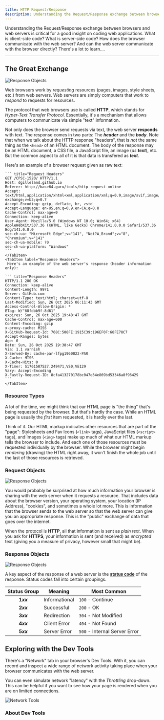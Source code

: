 ```yaml
---
title: HTTP Request/Response
description: Understanding the Request/Response exchange between browsers and web servers is critical for a good insight on coding web applications. What is client-side code? What is server-side code? How does the browser communicate with the web server? And can the web server communicate with the browser directly? There's a lot to learn&hellip;.
---
```



Understanding the Request/Response exchange between browsers and web servers is critical for a good insight on coding web applications. What is client-side code? What is server-side code? How does the browser communicate with the web server? And can the web server communicate with the browser directly? There's a lot to learn&hellip;.

----

## The Great Exchange



<Image src={loading} alt="Response Objects" class="float-start mr-3 w-40" />

Web browsers work by *requesting* resources (pages, images, style sheets, etc.) from web servers. Web servers are simply computers that work to *respond* to requests for resources.

The protocol that web browsers use is called **HTTP**, which stands for *Hyper-Text Transfer Protocol*. Essentially, it's a mechanism that allows computers to communicate via simple "text" information.

Not only does the browser send requests via text, the web server **responds** with text. The response comes in two parts: The ***header*** and the ***body***. Note that when we talk about the HTTP response "headers", that is *not* the same thing as the `<head>` of an HTML document. The body of the response may be an HTML document, a CSS file, a JavaScript file, an image (*as **text***), etc. But the common aspect to all of it is that data is transfered as ***text***.

<Tabs>
    <TabItem label="Request Headers">
     Here's an example of a browser request given as raw text:

    ``` title="Request Headers"
    GET /CPSC-1520/ HTTP/1.1
    Host: dgilleland.github.io
    Referer: http://base64.guru/tools/http-request-online
    Accept: text/html,application/xhtml+xml,application/xml;q=0.9,image/avif,image/webp,image/apng,*/*;q=0.8,application/signed-exchange;v=b3;q=0.7
    Accept-Encoding: gzip, deflate, br, zstd
    Accept-Language: en-US,en;q=0.9,en-CA;q=0.8
    Cache-Control: max-age=0
    Connection: keep-alive
    User-Agent: Mozilla/5.0 (Windows NT 10.0; Win64; x64) AppleWebKit/537.36 (KHTML, like Gecko) Chrome/141.0.0.0 Safari/537.36 Edg/141.0.0.0
    sec-ch-ua: "Microsoft Edge";v="141", "Not?A_Brand";v="8", "Chromium";v="141"
    sec-ch-ua-mobile: ?0
    sec-ch-ua-platform: "Windows"
    ```
    </TabItem>
    <TabItem label="Response Headers">
     Here's an example of the web server's response (header information only):

    ``` title="Response Headers"
    HTTP/1.1 200 OK
    Connection: keep-alive
    Content-Length: 9971
    Server: GitHub.com
    Content-Type: text/html; charset=utf-8
    Last-Modified: Sun, 26 Oct 2025 06:11:43 GMT
    Access-Control-Allow-Origin: *
    ETag: W/"68fdbb9f-8d61"
    expires: Sun, 26 Oct 2025 19:48:47 GMT
    Cache-Control: max-age=600
    Content-Encoding: gzip
    x-proxy-cache: MISS
    X-GitHub-Request-Id: 768C:508FE:1915C39:196EF0F:68FE78C7
    Accept-Ranges: bytes
    Age: 0
    Date: Sun, 26 Oct 2025 19:38:47 GMT
    Via: 1.1 varnish
    X-Served-By: cache-par-lfpg1960022-PAR
    X-Cache: MISS
    X-Cache-Hits: 0
    X-Timer: S1761507527.249471,VS0,VE129
    Vary: Accept-Encoding
    X-Fastly-Request-ID: 8cfa413270178bc047e34e869bd53346a8f96429
    ```
    </TabItem>
</Tabs>

### Resource Types

A lot of the time, we might think that our HTML page is "the thing" that's being requested by the browser. But that's hardly the case. While an HTML page is usually the *first* item requested, it is hardly ever the last.

Think of it. Our HTML markup indicates other resources that are part of the "page": Stylesheets and Fav Icons (`<link>` tags), JavaScript files (`<script>` tags), and Images (`<img>` tags) make up much of what our HTML markup tells the browser to include. And each one of those resources must be requested individually by the browser. While the browser might begin *rendering* (drawing) the HTML right away, it won't finish the whole job until the last of those resources is retrieved.

### Request Objects


<Image src={browsing} alt="Response Objects" class="float-end ml-3 w-40" />

You would probably be surprised at how much information your browser is sharing with the web server when it requests a resource. That includes data about the browser version, your operating system, your location (IP Address), "cookies", and sometimes a whole lot more. This is information that the browser sends to the web server so that the web server can give you an appropriate response. This is the "public" exchange of data that goes over the internet.

When the protocol is **HTTP**, all that information is sent as *plain text*. When you ask for **HTTPS**, your information is sent (and received) as *encrypted* text (giving you a measure of privacy, however small that might be).

### Response Objects


<Image src={logistics} alt="Response Objects" class="float-end ml-3 w-40" />

A key aspect of the response of a web server is the <a href="https://developer.mozilla.org/docs/Web/HTTP/Reference/Status" target="_blank">**status code**</a> of the response. Status codes fall into certain groupings.

| Status Group | Meaning | Most Common |
|:------------:|---------|------------|
| **1*xx*** | Informational | `100` - Continue |
| **2*xx*** | Successful | `200` - OK |
| **3*xx*** | Redirection | `304` - Not Modified |
| **4*xx*** | Client Error | `404` - Not Found |
| **5*xx*** | Server Error | `500` - Internal Server Error |


## Exploring with the Dev Tools

There's a "Network" tab in your browser's Dev Tools. With it, you can record and inspect a wide range of network activity taking place when your browser communicates with the web server.

You can even simulate network "latency" with the *Throttling* drop-down. This can be helpful if you want to see how your page is rendered when you are on limited connections.

<Image src={networkLight} alt="Network Tools" />

### About Dev Tools

<DevTools/>


